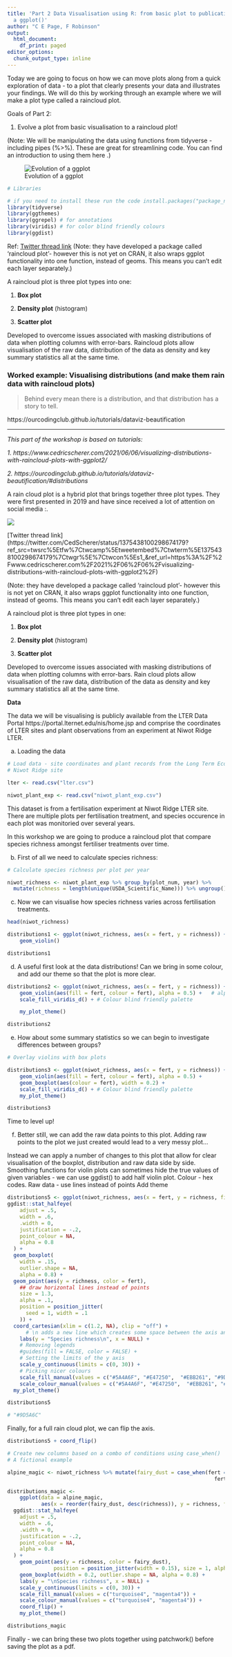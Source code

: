 ```yaml
---
title: 'Part 2 Data Visualisation using R: from basic plot to publication ready, evolving
  a ggplot()'
author: "C E Page, F Robinson"
output:
  html_document:
    df_print: paged
editor_options:
  chunk_output_type: inline
---
```



Today we are going to focus on how we can move plots along from a quick exploration of data - to a plot that clearly presents your data and illustrates your findings. We will do this by working through an example where we will make a plot type called a raincloud plot.


Goals of Part 2: 


1. Evolve a plot from basic visualisation to a raincloud plot!



(Note: We will be manipulating the data using functions from tidyverse - including pipes (%>%). These are great for streamlining code. You can find an introduction to using them here .)


![Evolution of a ggplot](ggplot_evolution.png)


```r

# Libraries 

# if you need to install these run the code install.packages("package_name")
library(tidyverse)
library(ggthemes)
library(ggrepel) # for annotations 
library(viridis) # for color blind friendly colours 
library(ggdist)

```


Ref: [Twitter thread link](https://twitter.com/CedScherer/status/1375438100298674179?ref_src=twsrc%5Etfw%7Ctwcamp%5Etweetembed%7Ctwterm%5E1375438100298674179%7Ctwgr%5E%7Ctwcon%5Es1_&ref_url=https%3A%2F%2Fwww.cedricscherer.com%2F2021%2F06%2F06%2Fvisualizing-distributions-with-raincloud-plots-with-ggplot2%2F)
(Note: they have developed a package called 'raincloud plot'- however this is not yet on CRAN, it also wraps ggplot functionality into one function, instead of geoms. This means you can't edit each layer separately.)


A raincloud plot is three plot types into one: 

1. __Box plot__

2. __Density plot__ (histogram)

3. __Scatter plot__

Developed to overcome issues associated with masking distributions of data when plotting columns with error-bars. Raincloud plots allow visualisation of the raw data, distribution of the data as density and key summary statistics all at the same time. 


### Worked example: Visualising distributions (and make them rain data with raincloud plots)

> Behind every mean there is a distribution, and that distribution has a story to tell.

https://ourcodingclub.github.io/tutorials/dataviz-beautification


***


*This part of the workshop is based on tutorials:*

*1. https://www.cedricscherer.com/2021/06/06/visualizing-distributions-with-raincloud-plots-with-ggplot2/*

*2. https://ourcodingclub.github.io/tutorials/dataviz-beautification/#distributions*



A rain cloud plot is a hybrid plot that brings together three plot types. They were first presented in 2019 and have since received a lot of attention on social media :[](https://twitter.com/micahgallen/status/1112780615198429185?lang=en
https://wellcomeopenresearch.org/articles/4-63/v1). 

![](Raincloud_meme.jpeg)

[Twitter thread link] (https://twitter.com/CedScherer/status/1375438100298674179?ref_src=twsrc%5Etfw%7Ctwcamp%5Etweetembed%7Ctwterm%5E1375438100298674179%7Ctwgr%5E%7Ctwcon%5Es1_&ref_url=https%3A%2F%2Fwww.cedricscherer.com%2F2021%2F06%2F06%2Fvisualizing-distributions-with-raincloud-plots-with-ggplot2%2F)


(Note: they have developed a package called 'raincloud plot'- however this is not yet on CRAN, it also wraps ggplot functionality into one function, instead of geoms. This means you can't edit each layer separately.)

A raincloud plot is three plot types in one: 


1. __Box plot__

2. __Density plot__ (histogram)

3. __Scatter plot__


Developed to overcome issues associated with masking distributions of data when plotting columns with error-bars. Rain cloud plots allow visualisation of the raw data, distribution of the data as density and key summary statistics all at the same time. 


__Data__ 


The data we will be visualising is publicly available from the LTER Data Portal https://portal.lternet.edu/nis/home.jsp and comprise the coordinates of LTER sites and plant observations from an experiment at Niwot Ridge LTER.


a. Loading the data 
```r
# Load data - site coordinates and plant records from the Long Term Ecological Research # Network 
# Niwot Ridge site

lter <- read.csv("lter.csv")

niwot_plant_exp <- read.csv("niwot_plant_exp.csv")
```

This dataset is from a fertilisation experiment at Niwot Ridge LTER site. There are multiple plots per fertilisation treatment, and species occurence in each plot was monitoried over several years. 

In this workshop we are going to produce a raincloud plot that compare species richness amongst fertiliser treatments over time.


b.  First of all we need to calculate species richness: 
```r
# Calculate species richness per plot per year

niwot_richness <- niwot_plant_exp %>% group_by(plot_num, year) %>%
  mutate(richness = length(unique(USDA_Scientific_Name))) %>% ungroup()

```


c. Now we can visualise how species richness varies across fertilisation treatments.
```r

head(niwot_richness)

distributions1 <- ggplot(niwot_richness, aes(x = fert, y = richness)) +
    geom_violin()

distributions1

```

d. A useful first look at the data distributions! Can we bring in some colour, and add our theme so that the plot is more clear.

```r
  
distributions2 <- ggplot(niwot_richness, aes(x = fert, y = richness)) +
    geom_violin(aes(fill = fert, colour = fert), alpha = 0.5) +   # alpha controls the opacity
    scale_fill_viridis_d() + # Colour blind friendly palette

    my_plot_theme() 

distributions2
```


e. How about some summary statistics so we can begin to investigate differences between groups?

```r
# Overlay violins with box plots 

distributions3 <- ggplot(niwot_richness, aes(x = fert, y = richness)) +
    geom_violin(aes(fill = fert, colour = fert), alpha = 0.5) +
    geom_boxplot(aes(colour = fert), width = 0.2) +
    scale_fill_viridis_d() + # Colour blind friendly palette
    my_plot_theme() 

distributions3

```

Time to level up!


f. Better still, we can add the raw data points to this plot. Adding raw points to the plot we just created would lead to a very messy plot...


Instead we can apply a number of changes to this plot that allow for clear visualisation of the boxplot, distribution and raw data side by side. 
Smoothing functions for violin plots can sometimes hide the true values of given variables - we can use ggdist() to add half violin plot. 
Colour - hex codes. 
Raw data - use lines instead of points 
Add theme 


```r


distributions5 <- ggplot(niwot_richness, aes(x = fert, y = richness, fill = fert)) +
ggdist::stat_halfeye(
    adjust = .5, 
    width = .6, 
    .width = 0, 
    justification = -.2, 
    point_colour = NA,
    alpha = 0.8
  ) + 
  geom_boxplot(
    width = .15, 
    outlier.shape = NA,
    alpha = 0.8) +
  geom_point(aes(y = richness, color = fert),
    ## draw horizontal lines instead of points
    size = 1.3,
    alpha = .1,
    position = position_jitter(
      seed = 1, width = .1
    )) +
  coord_cartesian(xlim = c(1.2, NA), clip = "off") + 
      # \n adds a new line which creates some space between the axis and axis title
    labs(y = "Species richness\n", x = NULL) +
    # Removing legends
    #guides(fill = FALSE, color = FALSE) +
    # Setting the limits of the y axis
    scale_y_continuous(limits = c(0, 30)) +
    # Picking nicer colours
    scale_fill_manual(values = c("#5A4A6F", "#E47250",  "#EBB261", "#9D5A6C")) +
    scale_colour_manual(values = c("#5A4A6F", "#E47250",  "#EBB261", "#9D5A6C")) +
  my_plot_theme()

distributions5

# "#9D5A6C"

```

Finally, for a full rain cloud plot, we can flip the axis. 

```r

distributions5 + coord_flip()

```


```r

# Create new columns based on a combo of conditions using case_when()
# A fictional example

alpine_magic <- niwot_richness %>% mutate(fairy_dust = case_when(fert == "PP" | fert == "NP" |
                                                                   fert == "NN" ~ "Fertiliser", fert == "CC" ~ "Control"))

distributions_magic <- 
    ggplot(data = alpine_magic, 
           aes(x = reorder(fairy_dust, desc(richness)), y = richness, fill = fairy_dust)) +
  ggdist::stat_halfeye(
    adjust = .5, 
    width = .6, 
    .width = 0, 
    justification = -.2, 
    point_colour = NA,
    alpha = 0.8
  ) + 
    geom_point(aes(y = richness, color = fairy_dust), 
               position = position_jitter(width = 0.15), size = 1, alpha = 0.1) +
    geom_boxplot(width = 0.2, outlier.shape = NA, alpha = 0.8) +
    labs(y = "\nSpecies richness", x = NULL) +
    scale_y_continuous(limits = c(0, 30)) +
    scale_fill_manual(values = c("turquoise4", "magenta4")) +
    scale_colour_manual(values = c("turquoise4", "magenta4")) +
    coord_flip() +
    my_plot_theme()

distributions_magic

```

Finally - we can bring these two plots together using patchwork() before saving the plot as a pdf. 

```r

```









